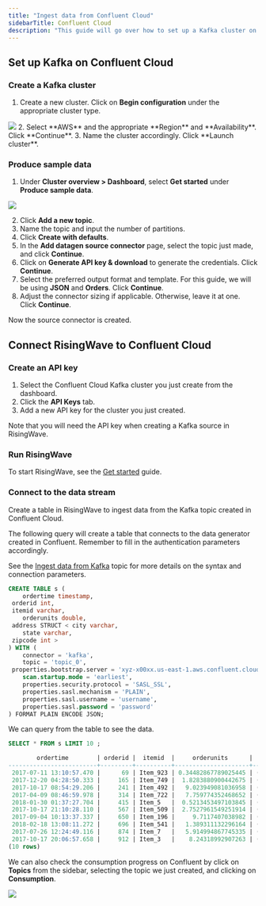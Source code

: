 ```yaml
---
title: "Ingest data from Confluent Cloud"
sidebarTitle: Confluent Cloud
description: "This guide will go over how to set up a Kafka cluster on Confluent Cloud so you can connect and read data from it with RisingWave. See [Confluent](https://www.confluent.io) for more details and how to get started."
---
```


## Set up Kafka on Confluent Cloud

### Create a Kafka cluster

1. Create a new cluster. Click on **Begin configuration** under the appropriate cluster type.

<Frame>
  <img src="/images/create-cluster.png"/>
</Frame>
2. Select **AWS** and the appropriate **Region** and **Availability**. Click **Continue**.
3. Name the cluster accordingly. Click **Launch cluster**.

### Produce sample data

1. Under **Cluster overview > Dashboard**, select **Get started** under **Produce sample data**.

<Frame>
  <img src="/images/produce-data.png"/>
</Frame>

2. Click **Add a new topic**.
3. Name the topic and input the number of partitions.
4. Click **Create with defaults**.
5. In the **Add datagen source connector** page, select the topic just made, and click **Continue**.
6. Click on **Generate API key & download** to generate the credentials. Click **Continue**.
7. Select the preferred output format and template. For this guide, we will be using **JSON** and **Orders**. Click **Continue**.
8. Adjust the connector sizing if applicable. Otherwise, leave it at one. Click **Continue**.

Now the source connector is created.

## Connect RisingWave to Confluent Cloud

### Create an API key

1. Select the Confluent Cloud Kafka cluster you just create from the dashboard.
2. Click the **API Keys** tab.
3. Add a new API key for the cluster you just created.

Note that you will need the API key when creating a Kafka source in RisingWave.

### Run RisingWave

To start RisingWave, see the [Get started](/docs/current/get-started/) guide.

### Connect to the data stream

Create a table in RisingWave to ingest data from the Kafka topic created in Confluent Cloud.

The following query will create a table that connects to the data generator created in Confluent. Remember to fill in the authentication parameters accordingly.

See the [Ingest data from Kafka](/docs/current/ingest-from-kafka/) topic for more details on the syntax and connection parameters.

```sql
CREATE TABLE s (
    ordertime timestamp,
 orderid int,
 itemid varchar,
    orderunits double,
 address STRUCT < city varchar,
    state varchar,
 zipcode int >
) WITH (
    connector = 'kafka',
    topic = 'topic_0',
 properties.bootstrap.server = 'xyz-x00xx.us-east-1.aws.confluent.cloud:9092',
    scan.startup.mode = 'earliest',
    properties.security.protocol = 'SASL_SSL',
    properties.sasl.mechanism = 'PLAIN',
    properties.sasl.username = 'username',
    properties.sasl.password = 'password'
) FORMAT PLAIN ENCODE JSON;
```

We can query from the table to see the data.

```sql
SELECT * FROM s LIMIT 10 ;

        ordertime        | orderid |  itemid  |     orderunits      |         address
-------------------------+---------+----------+---------------------+--------------------------
 2017-07-11 13:10:57.470 |      69 | Item_923 | 0.34482867789025445 | (City_,State_12,79507)
 2017-12-20 04:28:50.333 |     165 | Item_749 |  1.8283880900442675 | (City_,State_,29429)
 2017-10-17 08:54:29.206 |     241 | Item_492 |   9.023949081036958 | (City_,State_6,59279)
 2017-04-09 08:46:59.978 |     314 | Item_722 |   7.759774352468652 | (City_16,State_,39963)
 2018-01-30 01:37:27.704 |     415 | Item_5   |  0.5213453497103845 | (City_8,State_7,12423)
 2017-10-17 21:10:28.110 |     567 | Item_509 |  2.7527961549251914 | (City_16,State_8,82637)
 2017-09-04 10:13:37.337 |     650 | Item_196 |     9.7117407038982 | (City_,State_,79763)
 2018-02-18 13:08:11.272 |     696 | Item_541 |   1.389311132296164 | (City_2,State_87,55001)
 2017-07-26 12:24:49.116 |     874 | Item_7   |   5.914994867745335 | (City_9,State_3,55552)
 2017-10-17 20:06:57.658 |     912 | Item_3   |    8.24318992907263 | (City_73,State_96,62568)
(10 rows)
```

We can also check the consumption progress on Confluent by click on **Topics** from the sidebar, selecting the topic we just created, and clicking on **Consumption**.

<Frame>
  <img src="/images/confluent-consumption.png"/>
</Frame>
